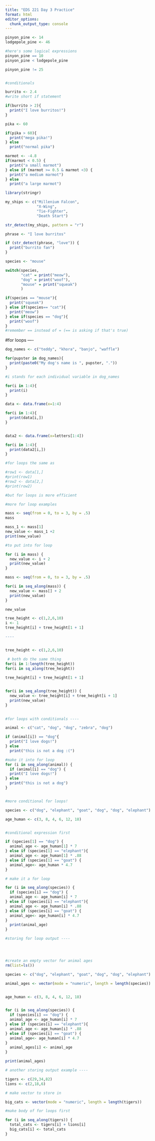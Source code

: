 ```yaml
---
title: "EDS 221 Day 3 Practice"
format: html
editor_options: 
  chunk_output_type: console
---
```


```r

pinyon_pine <- 14
lodgepole_pine <- 46

#here's some logical expressions
pinyon_pine == 10
pinyon_pine < lodgepole_pine

pinyon_pine != 25



```

```r

#conditionals 

burrito <- 2.4
#write short if statement

if(burrito > 2){
  print("I love burritos!")
}


```



```r
pika <- 60

if(pika > 60){
  print("mega pika!")
} else
  print("normal pika")


```


```r
marmot <- -4.8
if(marmot < 0.5) {
  print("a small marmot")
} else if (marmot >= 0.5 & marmot <3) {
  print("a medium marmot") 
} else
  print("a large marmot")


```

```r
library(stringr)

my_ships <- c("Millenium Falcon",
              "X-Wing",
              "Tie-Fighter",
              "Death Start")

str_detect(my_ships, pattern = "r")


```


```r
phrase <- "I love burritos"

if (str_detect(phrase, "love")) {
  print("burrito fan")
}

```

```r

species <- "mouse"

switch(species,
       "cat" = print("meow"),
       "dog" = print("woof"),
       "mouse" = print("squeak")
       )

if(species == "mouse"){
  print("squeak")
} else if(species== "cat"){
  print("meow")
} else if(species == "dog"){
  print("woof")
}
#remember == instead of = (== is asking if that's true)

```


#for loops ----
```r
dog_names <- c("teddy", "khora", "banjo", "waffle")

for(pupster in dog_names){
  print(paste0("My dog's name is ", pupster, "."))
}

#i stands for each individual variable in dog_names 

for(i in 1:4){
  print(i)
}

data <- data.frame(x=1:4)

for(i in 1:4){
  print(data[i,])
}


data2 <- data.frame(x=letters[1:4])

for(i in 1:4){
  print(data2[i,])
}

#for loops the same as

#row1 <- data[1,]
#print(row1)
#row2 <- data[2,]
#print(row2)

#but for loops is more efficient
```

```r
#more for loop examples

mass <- seq(from = 0, to = 3, by = .5)
mass

mass_1 <- mass[1]
new_value <- mass_1 +2
print(new_value)

#to put into for loop

for (i in mass) {
  new_value <- i + 2
  print(new_value)
}

```




```r
mass <- seq(from = 0, to = 3, by = .5)

for(i in seq_along(mass)) {
  new_value <- mass[] + 2
  print(new_value)
}

new_value

```



```r
tree_height <- c(1,2,6,10)
i <- 1
tree_height[i] + tree_height[1 + 1]

----


tree_height <- c(1,2,6,10)

 # both do the same thing
for(i in 1:length(tree_height))
for(i in sq_along(tree_height))
  
tree_height[i] + tree_height[1 + 1]


for(i in seq_along(tree_height)) {
  new_value <- tree_height[i] + tree_height[i + 1]
  print(new_value)
}
 


```


```r
#for loops with conditionals ----

animal <- c("cat", "dog", "dog", "zebra", "dog")

if (animal[i]) == "dog"{
  print("I love dogs!")
} else
  print("this is not a dog :(")

#make it into for loop
for (i in seq_along(animal)) {
  if (animal[i] == "dog") {
  print("I love dogs!")
} else
  print("this is not a dog")
}



```



```r
#more conditional for loops!

species <- c("dog", "elephant", "goat", "dog", "dog", "elephant")

age_human <- c(3, 8, 4, 6, 12, 18)


#conditional expression first

if (species[1] == "dog") {
  animal_age <- age_human[1] * 7
} else if (species[1] == "elephant"){
  animal_age <- age_human[1] * .88
} else if (species[1] == "goat") {
  animal_age<- age_human * 4.7
}

# make it a for loop

for (i in seq_along(species)) {
  if (species[i] == "dog") {
  animal_age <- age_human[i] * 7
} else if (species[i] == "elephant"){
  animal_age <- age_human[i] * .88
} else if (species[i] == "goat") {
  animal_age<- age_human[i] * 4.7
}  
  print(animal_age)
}


```




```r
#storing for loop output ----




#create an empty vector for animal ages
rm(list=ls())

species <- c("dog", "elephant", "goat", "dog", "dog", "elephant")

animal_ages <- vector(mode = "numeric", length = length(species))


age_human <- c(3, 8, 4, 6, 12, 18)


for (i in seq_along(species)) {
  if (species[i] == "dog") {
  animal_age <- age_human[i] * 7
} else if (species[i] == "elephant"){
  animal_age <- age_human[i] * .88
} else if (species[i] == "goat") {
  animal_age<- age_human[i] * 4.7
}  
  animal_ages[i] <- animal_age
}

print(animal_ages)


```


```r
# another storing output example ----

tigers <- c(29,34,82)
lions <- c(2,18,6)

# make vector to store in

big_cats <- vector(mode = "numeric", length = length(tigers))

#make body of for loops first

for (i in seq_along(tigers)) {
  total_cats <- tigers[i] + lions[i]
  big_cats[i] <- total_cats
}




```

